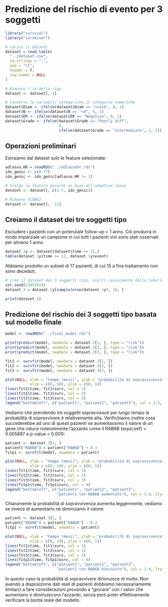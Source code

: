 # Predizione del rischio di evento per 3 soggetti

```r
library("survival")
library("survminer")

# carico il dataset
dataset = read.table(
  "../dataset.csv",
  na.strings = ".",
  sep = "\t",
  header = T,
  row.names = NULL
)

# Rimuovo l'id della riga
dataset <- dataset[,-1]

# Converto le variabili categoriche in categorie numeriche
dataset$Diam <- ifelse(dataset$Diam == "<=2cm", 0, 1)
dataset$N <- ifelse(dataset$N == "<4", 0, 1)
dataset$ER <- ifelse(dataset$ER == "Negative", 0, 1)
dataset$Grade <- ifelse(dataset$Grade == "Poorly diff",
                        0,
                        ifelse(dataset$Grade == "Intermediate", 1, 2))
```

## Operazioni preliminari
Estraiamo dal dataset solo le feature selezionate:
```r
adlasso.HR = readRDS("../adlassohr.rds")
idx_genic <- c(8:77)
idx_genic <- idx_genic[adlasso.HR != 1]

# Scelgo le feature geniche in base all'adaptive lasso
dataset <- dataset[, c(1:7, idx_genic)]

# Rimuovo SCUBE2
dataset <- dataset[, -11]
```


## Creiamo il dataset dei tre soggetti tipo

Escludere i pazienti con un potenziale follow-up < 1 anno. Ciò produrrà in modo imparziale un campione in cui tutti i pazienti vivi sono stati osservati per almeno 1 anno.

```r
dataset.1y <- dataset[dataset$time >= 12,]
table(dataset.1y$time >= 12, dataset.1y$event)
```

Abbiamo prodotto un subset di 17 pazienti, di cui 15 a fine trattamento non sono deceduti.

```r
# creo il dataset dei 3 soggetti tipo, scelti casualmente dalla tabella
set.seed(23052019)
dataset.3 = dataset.1y[sample(nrow(dataset.1y), 3), ]

print(dataset.3)
```

## Predizione del rischio dei 3 soggetti tipo basata sul modello finale

```r
model <- readRDS("../final_model.rds") 

print(predict(model, newdata = dataset.3[1, ], type = "risk"))
print(predict(model, newdata = dataset.3[2, ], type = "risk"))
print(predict(model, newdata = dataset.3[3, ], type = "risk"))

fit1 <- survfit(model, newdata = dataset.3[1, ])
fit2 <- survfit(model, newdata = dataset.3[2, ])
fit3 <- survfit(model, newdata = dataset.3[3, ])

plot(NULL, xlab = "tempo (mesi)", ylab = "probabilità di sopravvivenza", 
           xlim = c(0, 18), ylim = c(0, 1))
lines(fit1$time, fit1$surv, col = 1)
lines(fit2$time, fit2$surv, col = 2)
lines(fit3$time, fit3$surv, col = 3)
legend("bottomleft", c("patient1", "patient2", "patient3"), col = 1:3, lty=c(1, 1, 1))
```

Vediamo che prendendo tre soggetti sopravvissuti per lungo tempo la probabilità di sopravvivere è relativemente alta. 
Verifichiamo inoltre cosa succederebbe ad uno di questi pazienti se aumentassimo il valore di un gene che riduce notevolmente l'azzardo come il RAB6B (exp(coef) = 0.005897 e p-value < 0.001):

```r
patient <- dataset.3[1, ]
patient["RAB6B"] = patient["RAB6B"] + 0.3
fitp1 <- survfit(model, newdata = patient)

plot(NULL, xlab = "tempo (mesi)", ylab = "probabilità di sopravvivenza", 
           xlim = c(0, 18), ylim = c(0, 1))
lines(fit1$time, fit1$surv, col = 1)
lines(fit2$time, fit2$surv, col = 2)
lines(fit3$time, fit3$surv, col = 3)
lines(fitp1$time, fitp1$surv, col = 4)
legend("bottomleft", c("patient1", "patient2", "patient3", 
                       "patient1 con RAB6B aumentato"), col = 1:4, lty=c(1, 1, 1, 1))
```

Chiaramente la probabilità di sopravvivenza aumenta leggermente, vediamo se invece di aumentarlo ne diminuiamo il valore:

```r
patient <- dataset.3[1, ]
patient["RAB6B"] = patient["RAB6B"] - 0.3
fitp1 <- survfit(model, newdata = patient)

plot(NULL, xlab = "tempo (mesi)", ylab = "probabilità di sopravvivenza", 
           xlim = c(0, 18), ylim = c(0, 1))
lines(fit1$time, fit1$surv, col = 1)
lines(fit2$time, fit2$surv, col = 2)
lines(fit3$time, fit3$surv, col = 3)
lines(fitp1$time, fitp1$surv, col = 4)
legend("bottomleft", c("patient1", "patient2", "patient3", 
                       "patient1 con RAB6B diminuito"), col = 1:4, lty=c(1, 1, 1, 1))
```

In questo caso la probabilità di sopravvivere diminuisce di molto.\newline
Non avendo a disposizione dati reali di pazienti dobbiamo necessariamente limitarci a fare considerazioni provando a "giocare" con i valori che aumentano o diminuiscono l'azzardo, senza però poter effettivamente verificare la bontà reale del modello.











